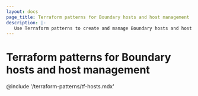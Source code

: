 ```yaml
---
layout: docs
page_title: Terraform patterns for Boundary hosts and host management
description: |-
   Use Terraform patterns to create and manage Boundary hosts and host catalogs. Learn how to add static or plugin-based hosts to static or dynamic host catalogs.
---
```


# Terraform patterns for Boundary hosts and host management

@include '/terraform-patterns/tf-hosts.mdx'